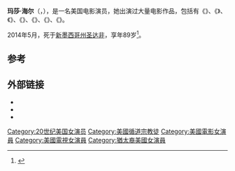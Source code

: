 {{Infobox person
| name        = 玛莎·海尔
| image       = Martha Hyer Sabrina.jpg 
| caption     = 
| birth_name  = 
| birth_date  = {{birth date|1924|08|10}}
| birth_place = {{USA}}[[德克萨斯州|德克萨斯州]][[沃思堡市|沃思堡市]]
| death_date  = {{death date and age|2014|05|31|1924|08|10}}
| death_place = {{USA}}[[新墨西哥州|新墨西哥州]][[圣达非|圣达非]]
| othername   = 
| occupation  = 演员
| yearsactive = 1946–1974
| spouse      = 
}}
'''玛莎·海尔'''（{{lang-en|'''Martha Hyer'''}}，{{bd|1924年|8月10日|2014年|5月31日|catIdx=Hyer}}），是一名美国电影演员，她出演过大量电影作品，包括有《{{le|冷暖群芳|The Best of Everything (1959 movie)}}》、《{{le|冰城堡|Ice Palace (movie)}}》、《{{le|红尘欲望|Desire in the Dust}}》、《{{le|江湖男女|The Carpetbaggers (movie)}}》、《{{le|月球先锋|First Men in the Moon (1964 movie)}}》、《{{le|四兄弟|The Sons of Katie Elder}}》、《{{le|灰熊之夜|The Night of the Grizzly}}》。

2014年5月，死于[[新墨西哥州|新墨西哥州]][[圣达非|圣达非]]，享年89岁<ref>{{cite web|url=http://www.santafenewmexican.com/news/local_news/old-hollywood-actress-martha-hyer-dies/article_5410fdae-1987-5544-989f-0efdbffe60df.html|title=Old Hollywood actress Martha Hyer dies|publisher=Santa Fe New Mexican.com|accessdate=June 10, 2014}}</ref>。

==参考==
{{reflist}}

==外部链接==
{{commonscat-inline}}
*{{IMDb name|405054}}
*{{Amg name|34234}}
*{{tcmdb name|91532}}

{{Authority control}}
{{DEFAULTSORT:Hyer, Martha}}

[[Category:20世纪美国女演员|Category:20世纪美国女演员]]
[[Category:美國循道宗教徒|Category:美國循道宗教徒]]
[[Category:美國電影女演員|Category:美國電影女演員]]
[[Category:美國電視女演員|Category:美國電視女演員]]
[[Category:猶太裔美國女演員|Category:猶太裔美國女演員]]